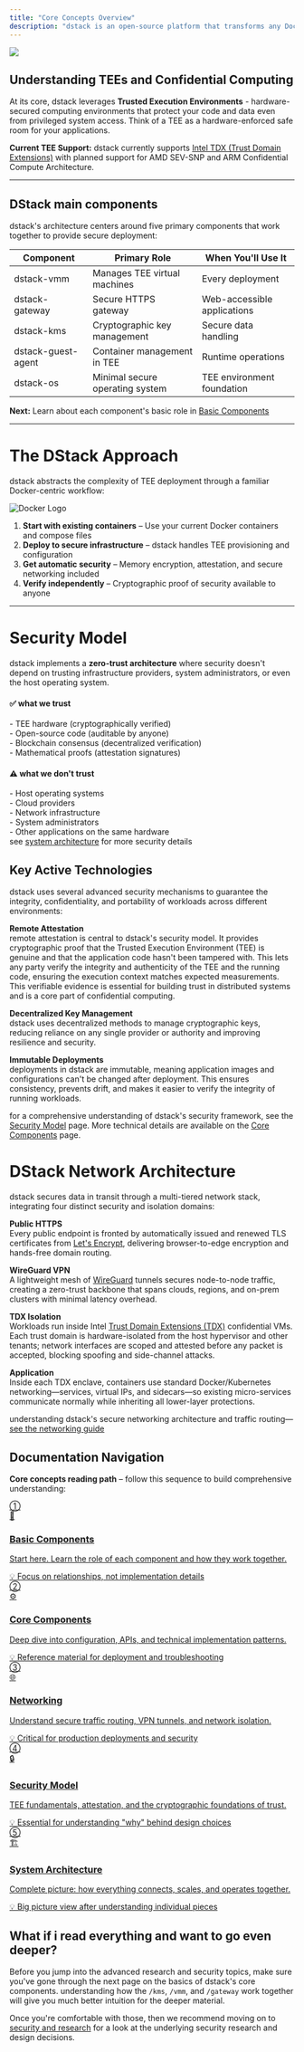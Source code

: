 ```yaml
---
title: "Core Concepts Overview"
description: "dstack is an open-source platform that transforms any Docker container into a secure Trusted Execution Environment (TEE) deployment with zero code changes. This overview introduces the fundamental concepts and guides you to the detailed documentation you need."
---
```


<img src="/docs/images/what-tee-provide-pro.png" />

## Understanding TEEs and Confidential Computing

At its core, dstack leverages **Trusted Execution Environments** - hardware-secured computing environments that protect your code and data even from privileged system access. Think of a TEE as a hardware-enforced safe room for your applications.

**Current TEE Support:** dstack currently supports [Intel TDX (Trust Domain Extensions)](https://www.intel.com/content/www/us/en/developer/tools/trust-domain-extensions/overview.html) with planned support for AMD SEV-SNP and ARM Confidential Compute Architecture.

---

## DStack main components

dstack's architecture centers around five primary components that work together to provide secure deployment:

<div className="bg-gray-50 p-6 rounded-lg my-4">
  <table className="w-full">
    <thead>
      <tr className="border-b">
        <th className="text-left p-2">Component</th>
        <th className="text-left p-2">Primary Role</th>
        <th className="text-left p-2">When You'll Use It</th>
      </tr>
    </thead>
    <tbody>
      <tr className="border-b">
        <td className="p-2 font-semibold">dstack-vmm</td>
        <td className="p-2">Manages TEE virtual machines</td>
        <td className="p-2">Every deployment</td>
      </tr>
      <tr className="border-b">
        <td className="p-2 font-semibold">dstack-gateway</td>
        <td className="p-2">Secure HTTPS gateway</td>
        <td className="p-2">Web-accessible applications</td>
      </tr>
      <tr className="border-b">
        <td className="p-2 font-semibold">dstack-kms</td>
        <td className="p-2">Cryptographic key management</td>
        <td className="p-2">Secure data handling</td>
      </tr>
      <tr className="border-b">
        <td className="p-2 font-semibold">dstack-guest-agent</td>
        <td className="p-2">Container management in TEE</td>
        <td className="p-2">Runtime operations</td>
      </tr>
      <tr>
        <td className="p-2 font-semibold">dstack-os</td>
        <td className="p-2">Minimal secure operating system</td>
        <td className="p-2">TEE environment foundation</td>
      </tr>
    </tbody>
  </table>
</div>

**Next:** Learn about each component's basic role in [Basic Components](/docs/concepts/basic-components)

---

# The DStack Approach

<p className="mb-2">
  dstack abstracts the complexity of TEE deployment through a familiar Docker-centric workflow:
</p>
<div className="flex flex-col md:flex-row items-center gap-6 my-6">
  <div className="flex-shrink-0">
    <img
      src="/docs/images/docker-logo.png"
      alt="Docker Logo"
      className="w-24 h-24 md:w-32 md:h-32 rounded-lg shadow-md bg-white p-2"
      style={{ border: '2px solid #e5e7eb' }}
    />
  </div>
  <div>
    <ol className="list-decimal list-inside space-y-1">
      <li><strong>Start with existing containers</strong> – Use your current Docker containers and compose files</li>
      <li><strong>Deploy to secure infrastructure</strong> – dstack handles TEE provisioning and configuration</li>
      <li><strong>Get automatic security</strong> – Memory encryption, attestation, and secure networking included</li>
      <li><strong>Verify independently</strong> – Cryptographic proof of security available to anyone</li>
    </ol>
  </div>
</div>

---

# Security Model

dstack implements a **zero-trust architecture** where security doesn't depend on trusting infrastructure providers, system administrators, or even the host operating system.

<div className="flex flex-col md:flex-row gap-6 my-6">
  <div className="flex-1 bg-lime-100 border-l-4 border-lime-400 rounded-lg p-5 shadow-sm">
    <h4 className="font-semibold text-lime-700 mb-4 flex items-center gap-2">
      <span className="text-2xl">✅</span> what we trust
    </h4>
    <div className="text-lime-800 text-sm space-y-1">
      <div className="print:block">- TEE hardware (cryptographically verified)</div>
      <div className="print:block">- Open-source code (auditable by anyone)</div>
      <div className="print:block">- Blockchain consensus (decentralized verification)</div>
      <div className="print:block">- Mathematical proofs (attestation signatures)</div>
    </div>
  </div>
  <div className="flex-1 bg-yellow-50 border-l-4 border-yellow-400 rounded-lg p-5 shadow-sm">
    <h4 className="font-semibold text-yellow-700 mb-4 flex items-center gap-2">
      <span className="text-2xl">⚠️</span> what we don't trust
    </h4>
    <div className="text-yellow-800 text-sm space-y-1">
      <div className="print:block">- Host operating systems</div>
      <div className="print:block">- Cloud providers</div>
      <div className="print:block">- Network infrastructure</div>
      <div className="print:block">- System administrators</div>
      <div className="print:block">- Other applications on the same hardware</div>
    </div>
  </div>
</div>
<div className="mt-2">
  see <a href="/docs/concepts/architecture" className="underline text-blue-700">system architecture</a> for more security details
</div>

## Key Active Technologies

dstack uses several advanced security mechanisms to guarantee the integrity, confidentiality, and portability of workloads across different environments:

**Remote Attestation**  
remote attestation is central to dstack's security model. It provides cryptographic proof that the Trusted Execution Environment (TEE) is genuine and that the application code hasn't been tampered with. This lets any party verify the integrity and authenticity of the TEE and the running code, ensuring the execution context matches expected measurements. This verifiable evidence is essential for building trust in distributed systems and is a core part of confidential computing.

**Decentralized Key Management**  
dstack uses decentralized methods to manage cryptographic keys, reducing reliance on any single provider or authority and improving resilience and security.

**Immutable Deployments**  
deployments in dstack are immutable, meaning application images and configurations can't be changed after deployment. This ensures consistency, prevents drift, and makes it easier to verify the integrity of running workloads.

<span className="text-green-700 font-semibold">
  for a comprehensive understanding of dstack's security framework, see the <a href="/docs/concepts/security-model" className="underline text-lime-600 font-semibold ml-1">Security Model</a> page. More technical details are available on the <a href="/docs/concepts/core-components" className="underline text-lime-600 font-semibold ml-1">Core Components</a> page.
</span>

# DStack Network Architecture

dstack secures data in transit through a multi-tiered network stack, integrating four distinct security and isolation domains:

**Public HTTPS**  
Every public endpoint is fronted by automatically issued and renewed TLS certificates from [Let's Encrypt](https://letsencrypt.org/), delivering browser-to-edge encryption and hands-free domain routing.

**WireGuard VPN**  
A lightweight mesh of [WireGuard](https://www.wireguard.com/) tunnels secures node-to-node traffic, creating a zero-trust backbone that spans clouds, regions, and on-prem clusters with minimal latency overhead.

**TDX Isolation**  
Workloads run inside Intel [Trust Domain Extensions (TDX)](https://en.wikipedia.org/wiki/Trust_Domain_Extensions) confidential VMs. Each trust domain is hardware-isolated from the host hypervisor and other tenants; network interfaces are scoped and attested before any packet is accepted, blocking spoofing and side-channel attacks.

**Application**  
Inside each TDX enclave, containers use standard Docker/Kubernetes networking—services, virtual IPs, and sidecars—so existing micro-services communicate normally while inheriting all lower-layer protections.

<span className="text-green-700 font-semibold">
  understanding dstack's secure networking architecture and traffic routing—<a href="/docs/concepts/networking" className="underline text-lime-600 font-semibold ml-1">see the networking guide</a>
</span>

## Documentation Navigation

**Core concepts reading path** – follow this sequence to build comprehensive understanding:

<div className="grid grid-cols-1 md:grid-cols-3 gap-4 mt-6">
  <a href="/docs/concepts/basic-components" className="bg-lime-200 border border-lime-300 rounded-lg p-5 hover:shadow-md transition-shadow group relative">
    <div className="absolute top-3 right-4 text-lime-500 text-lg font-bold select-none">①</div>
    <div className="text-3xl mb-3">🧩</div>
    <h3 className="font-semibold text-lime-800 mb-2 group-hover:text-lime-900">Basic Components</h3>
    <p className="text-sm text-lime-700 mb-2">Start here. Learn the role of each component and how they work together.</p>
    <div className="text-xs text-lime-600">💡 Focus on relationships, not implementation details</div>
  </a>

  <a href="/docs/concepts/core-components" className="bg-lime-100 border border-lime-200 rounded-lg p-5 hover:shadow-md transition-shadow group relative">
    <div className="absolute top-3 right-4 text-lime-400 text-lg font-bold select-none">②</div>
    <div className="text-3xl mb-3">⚙️</div>
    <h3 className="font-semibold text-lime-700 mb-2 group-hover:text-lime-800">Core Components</h3>
    <p className="text-sm text-lime-600 mb-2">Deep dive into configuration, APIs, and technical implementation patterns.</p>
    <div className="text-xs text-lime-500">💡 Reference material for deployment and troubleshooting</div>
  </a>

  <a href="/docs/concepts/networking" className="bg-lime-50 border border-lime-100 rounded-lg p-5 hover:shadow-md transition-shadow group relative">
    <div className="absolute top-3 right-4 text-lime-300 text-lg font-bold select-none">③</div>
    <div className="text-3xl mb-3">🌐</div>
    <h3 className="font-semibold text-lime-600 mb-2 group-hover:text-lime-700">Networking</h3>
    <p className="text-sm text-lime-500 mb-2">Understand secure traffic routing, VPN tunnels, and network isolation.</p>
    <div className="text-xs text-lime-400">💡 Critical for production deployments and security</div>
  </a>
</div>

<div className="grid grid-cols-1 md:grid-cols-2 gap-4 mt-6 justify-center items-center place-items-center">
  <a href="/docs/concepts/security-model" className="bg-lime-50 border border-lime-100 rounded-lg p-5 hover:shadow-md transition-shadow group relative w-full max-w-md">
    <div className="absolute top-3 right-4 text-lime-300 text-lg font-bold select-none">④</div>
    <div className="text-3xl mb-3">🔒</div>
    <h3 className="font-semibold text-lime-600 mb-2 group-hover:text-lime-700">Security Model</h3>
    <p className="text-sm text-lime-500 mb-2">TEE fundamentals, attestation, and the cryptographic foundations of trust.</p>
    <div className="text-xs text-lime-400">💡 Essential for understanding "why" behind design choices</div>
  </a>

  <a href="/docs/concepts/architecture" className="bg-lime-100 border border-lime-200 rounded-lg p-5 hover:shadow-md transition-shadow group relative w-full max-w-md">
    <div className="absolute top-3 right-4 text-lime-400 text-lg font-bold select-none">⑤</div>
    <div className="text-3xl mb-3">🏗️</div>
    <h3 className="font-semibold text-lime-700 mb-2 group-hover:text-lime-800">System Architecture</h3>
    <p className="text-sm text-lime-600 mb-2">Complete picture: how everything connects, scales, and operates together.</p>
    <div className="text-xs text-lime-500">💡 Big picture view after understanding individual pieces</div>
  </a>
</div>

## What if i read everything and want to go even deeper? 

Before you jump into the advanced research and security topics, make sure you've gone through the next page on the basics of dstack's core components. understanding how the `/kms`, `/vmm`, and `/gateway` work together will give you much better intuition for the deeper material. 

Once you're comfortable with those, then we recommend moving on to [security and research](/docs/security-research/overview) for a look at the underlying security research and design decisions.


